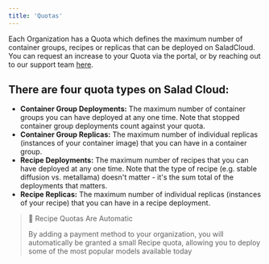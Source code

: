 ```yaml
---
title: 'Quotas'
---
```


Each Organization has a Quota which defines the maximum number of container groups, recipes or replicas that can be
deployed on SaladCloud. You can request an increase to your Quota via the portal, or by reaching out to our support team
[here](mailto:cloud@salad.com).

## There are four quota types on Salad Cloud:

- **Container Group Deployments:** The maximum number of container groups you can have deployed at any one time. Note
  that stopped container group deployments count against your quota.
- **Container Group Replicas:** The maximum number of individual replicas (instances of your container image) that you
  can have in a container group.
- **Recipe Deployments:** The maximum number of recipes that you can have deployed at any one time. Note that the type
  of recipe (e.g. stable diffusion vs. metallama) doesn't matter - it's the sum total of the deployments that matters.
- **Recipe Replicas:** The maximum number of individual replicas (instances of your recipe) that you can have in a
  recipe deployment.

> 📘 Recipe Quotas Are Automatic
>
> By adding a payment method to your organization, you will automatically be granted a small Recipe quota, allowing you
> to deploy some of the most popular models available today
